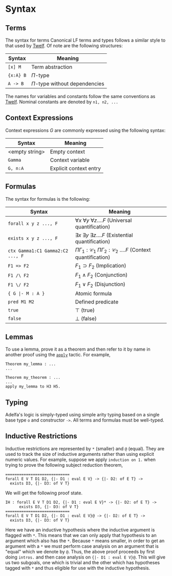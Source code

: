 # Syntax

## Terms

The syntax for terms Canonical LF terms and types follows a similar style to
that used by [Twelf](https://twelf.org/). Of note are the following structures:

| Syntax    | Meaning                         |
| --------- | ------------------------------- |
| `[x] M`   | Term abstraction                |
| `{x:A} B` | $\Pi$-type                      |
| `A -> B`  | $\Pi$-type without dependencies |

The names for variables and constants follow the same conventions as
[Twelf](https://twelf.org/). Nominal constants are denoted by `n1, n2, ...`

## Context Expressions

Context expressions $G$ are commonly expressed using the
following syntax:

| Syntax           | Meaning                |
| ---------------- | ---------------------- |
| \<empty string\> | Empty context          |
| `Gamma`          | Context variable       |
| `G, n:A`         | Explicit context entry |

## Formulas

The syntax for formulas is the following:

| Syntax                           | Meaning                                                                                      |
| -------------------------------- | -------------------------------------------------------------------------------------------- |
| `forall x y z ..., F`            | $\forall x\ \forall y\ \forall z \ldots . F$ (Universal quantification)                      |
| `exists x y z ..., F`            | $\exists x\ \exists y\ \exists z \ldots . F$ (Existential quantification)                    |
| `ctx Gamma1:C1 Gamma2:C2 ..., F` | $\Pi \Gamma_1:\mathcal{C_1}\ \Pi \Gamma_2:\mathcal{C_2}\ \ldots. F$ (Context quantification) |
| `F1 => F2`                       | $F_1 \supset F_2$ (Implication)                                                              |
| `F1 /\ F2`                       | $F_1 \land F_2$ (Conjunction)                                                                |
| `F1 \/ F2`                       | $F_1 \lor F_2$ (Disjunction)                                                                 |
| `{ G \|- M : A }`               | Atomic formula                                                                               |
| `pred M1 M2`                     | Defined predicate                                                                            |
| `true`                           | $\top$ (true)                                                                                |
| `false`                          | $\bot$ (false)                                                                               |


## Lemmas

To use a lemma, prove it as a theorem and then refer to it by name in another
proof using the [`apply`](/reference-guide/tactics#apply-name-to-hyp-names-with-bindings) tactic. For example,

```adelfa
Theorem my_lemma : ...
...

Theorem my_theorem : ...
...
apply my_lemma to H3 H5.
```

## Typing

Adelfa's logic is simply-typed using simple arity typing based on a single base
type `o` and constructor `->`. All terms and formulas must be well-typed.

## Inductive Restrictions

Inductive restrictions are represented by `*` (smaller) and `@` (equal). They are
used to track the size of inductive arguments rather than using explicit numeric
values. For example, suppose we apply `induction on 1.` when trying to prove the
following subject reduction theorem,

```adelfa
============================
forall E V T D1 D2, {|- D1 : eval E V} -> {|- D2: of E T} ->
  exists D3, {|- D3: of V T}
```

We will get the following proof state.

```adelfa /@/ /*/
IH : forall E V T D1 D2, {|- D1 : eval E V}* -> {|- D2: of E T} ->
      exists D3, {|- D3: of V T}
============================
forall E V T D1 D2, {|- D1 : eval E V}@ -> {|- D2: of E T} ->
  exists D3, {|- D3: of V T}
```


Here we have an inductive hypothesis where the inductive argument is flagged
with `*`. This means that we can only apply that hypothesis to an argument which
also has the `*`. Because `*` means smaller, in order to get an argument with a
`*` we must perform case analysis on an argument that is "equal" which we denote
by `@`. Thus, the above proof proceeds by first doing `intros.` and then case
analysis on `{|- D1 : eval E V}@`. This will give us two subgoals, one which is
trivial and the other which has hypotheses tagged with `*` and thus eligible for
use with the inductive hypothesis.
